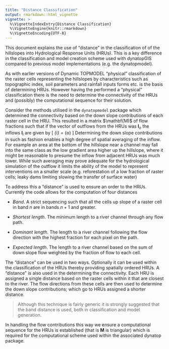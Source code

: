 ```yaml
---
title: "Distance Classification"
output: rmarkdown::html_vignette
vignette: >
  %\VignetteIndexEntry{Distance Classification}
  %\VignetteEngine{knitr::rmarkdown}
  %\VignetteEncoding{UTF-8}
--- 
```


This document explains the use of "distance" in the classification of
of the hillslopes into Hydrological Response Units (HRUs). This is a key
difference in the classification and model creation scheme used with
dynatopGIS compared to previous model implementations (e.g. the dynatopmodel).

As with earlier versions of Dynamic TOPMODEL "physical" classification of the
raster cells representing the hillslopes by
characteristics such as topographic index, soil parameters and rainfall inputs
forms etc. is the basis of determining HRUs. However having the performed a
"physical" classification there is the need to determine the connectivity of
the HRUs and (possibly) the computational sequence for their solution.

Consider the methods utilised in the `dynatopmodel` package which determined the connectivity based on
the down slope contributions of each raster cell in the HRU. This
resulted in a matrix $\mathbf{M)$ of flow fractions such that if the vector of
outflows from the HRUs was $\mathbf{l}_{o}$ the inflows $\mathbf{l}_{i}$ are
given by 
\[
\mathbf{l}_{i} = \mathbf{M} \mathbf{l}_{o}
\]
Determining the down slope contributions in such as fashion enables a high
degree of spatial averaging of the inflow. For example an area at the bottom
of the hillslope near a channel may fall into the same class as the low
gradient area higher up the hillslope, where it might be reasonable to presume
the inflow from adjacent HRUs was much lower. While such averaging may prove
adequate for the hydrological simulation of the outflow it limits the ability
of the model to represent interventions on a smaller scale (e.g. reforestation
of a low fraction of raster cells; leaky dams limiting slowing the transfer of
surface water)

To address this a "distance" is used to ensure an order to the HRUs. 
Currently the code allows for the computation of four distances

- *Band*. A strict sequencing such that all the cells up slope of a raster cell in band $n$ are in
bands $n+1$ and greater.

- *Shortest length*. The minimum length to a river channel through any flow
  path.
  
- *Dominant length*. The length to a river channel following the flow
direction with the highest fraction for each pixel on the path.

- *Expected length*. The length to a river channel based on the sum of
  down slope flow weighted by the fraction of flow to each cell.
  
The "distance" can be used in two ways. Optionally it can be used within the
classification of the HRUs thereby providing spatially ordered HRUs. 
A "distance" is also used in the determining
the connectivity. Each HRU is assigned a single distance based on the raster
cells within it that are closest to the river. The flow directions from these cells are then used to
determine the down slope contributions; which go to HRUs assigned a shorter distance.

> Although this technique is fairly generic it is strongly suggested that the
> band distance is used, both in classification and model generation.

In handling the flow contributions this way we ensure a computational sequence
for the HRUs is established (that is $\mathbf{M}$ is triangular) which is
required for the computational scheme used within the associated dynatop
package.
